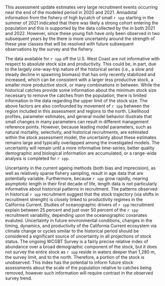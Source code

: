 
This assessment update estimates very large recruitment events occurring near the end of the modeled period in 2020 and 2021. Annadotal information from the fishery of high bycatch of small `r spp` starting in the summer of 2021 indicated that there was likely a strong cohort entering the population and this is supported by the data collected by the \gls{s-wcgbt} in both 2021 and 2022.  However, since these young fish have only been observed in two subsequent years by the \gls{s-wcgbt} there is more uncertainty around the strength of these year classes that will be resolved with future subsequent observations by the survey and the fishery.   

The data available for `r spp` off the U.S. West Coast are not informative with respect to absolute stock
size and productivity. This could be, in part, due to the largely one-way-trip nature of the historical
series (i.e., a slow and steady decline in spawning biomass) that has only recently stabilized and
increased, which can be consistent with a larger less productive stock, a smaller more productive
stock, or many combinations in between. While the historical catches provide some information
about the minimum stock size necessary to remove the catches from the population, there is limited information in the data regarding the upper limit of the stock size. The above factors are also confounded by movement of `r spp` between the region included in this assessment and regions to the north. Likelihood profiles, parameter estimates, and general model behavior illustrate that small changes in many parameters can result in different management reference points.
However, because leading model parameters, such as natural mortality, selectivity, and historical recruitments, are estimated within the stock assessment model, the uncertainty about these estimates remains large and typically overlapped among the investigated models. The uncertainty will remain until a more informative time-series, better quality demographic and biological information are accumulated, or a range-wide analysis is completed for `r spp`.

Uncertainty in the current ageing methods (both bias and imprecision), as well as relatively sparse
fishery sampling, result in age data that are potentially variable. Furthermore, because `r spp` grow rapidly, nearing asymptotic length in their first decade of life, length data is not particularly informative about historical patterns in recruitment. The patterns observed in historical `r spp` recruitment suggest that the stock trajectory (via shifts in recruitment strength) is closely linked to productivity regimes in the California Current. Studies of oceanographic drivers of `r spp` recruitment explain between 25 percent and just over 50 percent of the `r spp` recruitment variability, depending upon the oceanographic covariates evaluted. Uncertainty in future environmental conditions, changes in the timing, dynamics, and productivity of the California Current ecosystem via climate change or cycles similar to the historical period should be considered a significant source of uncertainty in all projections of stock status. The ongoing WCGBT Survey is a fairly precise relative index of abundance over a broad demographic component of the stock, but it does not survey the entire stock as `r spp` reside in waters deeper than 1,280 m, the survey limit, and to the north. Therefore, a portion of the stock is unobserved. This index has the potential to inform future stock assessments about the scale of the population relative to catches being removed, however such information will require contrast in
the observed survey trend.